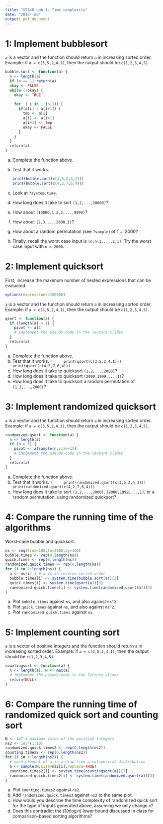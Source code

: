 ```yaml
---
title: "ST340 Lab 1: Time complexity"
date: "2019--20"
output: pdf_document
---
```

# 1: Implement bubblesort

`a` is a vector and the function should return `a` in increasing sorted order.
Example: if `a = c(3,5,2,4,1)`, then the output should be `c(1,2,3,4,5)`.

```r
bubble.sort <- function(a) {
  n <- length(a)
  if (n == 1) return(a)
  okay <- FALSE
  while (!okay) {
    okay <- TRUE
    
    for  ( i in 1:(n-1)) {
      if(a[i] > a[i+1]) {
        tmp <- a[i]
        a[i] <- a[i+1]
        a[i+1] <- tmp
        okay <- FALSE
      }
    }
  }
  return(a)
}
```

(a) Complete the function above.
(b) Test that it works.
    ```r
print(bubble.sort(c(3,5,2,4,1)))
print(bubble.sort(c(4,2,7,6,4)))
```
(c) Look at `?system.time`.
(d) How long does it take to sort `(1,2,...,10000)`?
(e) How about `(10000,1,2,3,...,9999)`?
(f) How about `(2,3,...,2000,1)`?
(g) How about a random permutation (see `?sample`) of 1,...,2000?
(h) Finally, recall the worst case input is `(n,n-1,...,2,1)`. Try the worst case input with `n = 2000`.

# 2: Implement quicksort

First, increase the maximum number of nested expressions that can be evaluated.
```r
options(expressions=100000)
```

`a` is a vector and the function should return `a` in increasing sorted order.
Example: if `a = c(3,5,2,4,1)`, then the output should be `c(1,2,3,4,5)`.

```r
qsort <- function(a) {
  if (length(a) > 1) {
    pivot <- a[1]
    # implement the pseudo-code in the lecture slides
  }
  return(a)
}
```

(a) Complete the function above.
(b) Test that it works.
    ```r
    print(qsort(c(3,5,2,4,1)))
    print(qsort(c(4,2,7,6,4)))
    ```
(c) <!--- Recall the worst case is when the input is sorted or reverse sorted-->
How long does it take to quicksort `(1,2,...,2000)`?
(d) How long does it take to quicksort `(2000,1999,...,1)`?
(e) How long does it take to quicksort a random permutation of `(1,2,...,2000)`?

# 3: Implement randomized quicksort

`a` is a vector and the function should return `a` in increasing sorted order.
Example: if `a = c(3,5,2,4,1)`, then the output should be `c(1,2,3,4,5)`.

```r
randomized.qsort <- function(a) {
  n <- length(a)
  if (n > 1) {
    pivot <- a[sample(n,size=1)]
    # implement the pseudo-code in the lecture slides
  }
  return(a)
}
```

(a) Complete the function above.
(b) Test that it works.
    ```r
    print(randomized.qsort(c(3,5,2,4,1)))
    print(randomized.qsort(c(4,2,7,6,4)))
    ```
(c) How long does it take to sort `(1,2,...,2000)`, `(2000,1999,...,1)`, or a random permutation, using randomized quicksort?

# 4: Compare the running time of the algorithms

Worst-case bubble and quicksort:

```r
ns <- seq(from=100,to=2000,by=100)
bubble.times <- rep(0,length(ns))
quick.times <- rep(0,length(ns))
randomized.quick.times <- rep(0,length(ns))
for (i in 1:length(ns)) {
  a <- ns[i]:1 # a is in reverse sorted order
  bubble.times[i] <- system.time(bubble.sort(a))[3]
  quick.times[i] <- system.time(qsort(a))[3]
  randomized.quick.times[i] <- system.time(randomized.qsort(a))[3]
}
```

(a) Plot `bubble.times` against `ns`, and also against `ns^2`.
(b) Plot `quick.times` against `ns`, and also against `ns^2`.
(c) Plot `randomized.quick.times` against `ns`.

# 5: Implement counting sort

`a` is a vector of positive integers and the function should return `a` in increasing sorted order.
Example: if `a = c(3,5,2,4,1)`, then the output should be `c(1,2,3,4,5)`.

```r
countingsort <- function(a) {
  n <- length(a); N <- max(a)
  # implement the pseudo-code in the lecture slides
  return(NULL)
}
```

# 6: Compare the running time of randomized quick sort and counting sort

```r
N <- 1e7 # maximum value of the positive integers
ns2 <- 1e5*(1:10)
randomized.quick.times2 <- rep(0,length(ns2))
counting.times2 <- rep(0,length(ns2))
for (i in 1:length(ns2)) {
  # each element of a is a draw from a categorical distribution
  a <- sample(N,size=ns2[i],replace=TRUE)
  counting.times2[i] <- system.time(countingsort(a))[3]
  randomized.quick.times2[i] <- system.time(randomized.qsort(a))[3]
}
```

(a) Plot `counting.times2` against `ns2`.
(b) Add `randomized.quick.times2` against `ns2` to the same plot.
(c) How would you describe the time complexity of randomized quick sort for the type of inputs generated above, assuming we only change `n`?
(d) Does this contradict the $\Omega(n\log n)$ lower bound discussed in class for comparison-based sorting algorithms?
